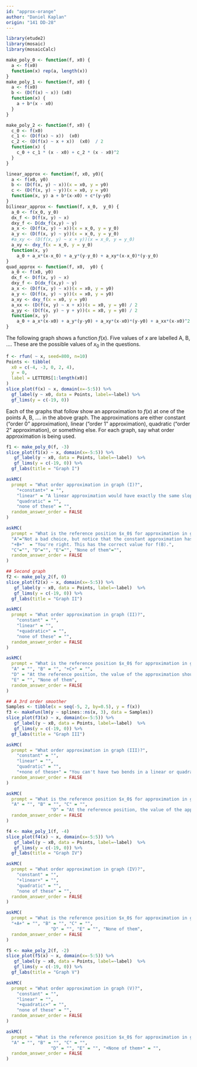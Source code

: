```yaml
---
id: "approx-orange"
author: "Daniel Kaplan"
origin: "141 DD-28"
---
```


```r
library(etude2)
library(mosaic)
library(mosaicCalc)
```

```r
make_poly_0 <- function(f, x0) {
  a <- f(x0)
  function(x) rep(a, length(x))
}
make_poly_1 <- function(f, x0) {
  a <- f(x0)
  b <- (D(f(x) ~ x)) (x0)
  function(x) {
    a + b*(x - x0)
  }
}

make_poly_2 <- function(f, x0) {
  c_0 <- f(x0)
  c_1 <- (D(f(x) ~ x))  (x0)
  c_2 <- (D(f(x) ~ x + x))  (x0)  / 2
  function(x) {
    c_0 + c_1 * (x - x0) + c_2 * (x - x0)^2
  }
}

linear_approx <- function(f, x0, y0){
  a <- f(x0, y0)
  b <- (D(f(x, y) ~ x))(x = x0, y = y0)
  c <- (D(f(x, y) ~ y))(x = x0, y = y0)
  function(x, y) a + b*(x-x0) + c*(y-y0)
}
bilinear_approx <- function(f, x_0,  y_0) {
  a_0 <- f(x_0, y_0)
  dx_f <- D(f(x, y) ~ x)
  dxy_f <- D(dx_f(x,y) ~ y)
  a_x <- (D(f(x, y) ~ x))(x = x_0, y = y_0)
  a_y <- (D(f(x, y) ~ y))(x = x_0, y = y_0)
  #a_xy <- (D(f(x, y) ~ x + y))(x = x_0, y = y_0)
  a_xy <- dxy_f(x = x_0, y = y_0)
  function(x, y)
    a_0 + a_x*(x-x_0) + a_y*(y-y_0) + a_xy*(x-x_0)*(y-y_0)
}
quad_approx <- function(f, x0,  y0) {
  a_0 <- f(x0, y0)
  dx_f <- D(f(x, y) ~ x)
  dxy_f <- D(dx_f(x,y) ~ y)
  a_x <- (D(f(x, y) ~ x))(x = x0, y = y0)
  a_y <- (D(f(x, y) ~ y))(x = x0, y = y0)
  a_xy <- dxy_f(x = x0, y = y0)
  a_xx <- (D(f(x, y) ~ x + x))(x = x0, y = y0) / 2
  a_yy <- (D(f(x, y) ~ y + y))(x = x0, y = y0) / 2
  function(x, y)
    a_0 + a_x*(x-x0) + a_y*(y-y0) + a_xy*(x-x0)*(y-y0) + a_xx*(x-x0)^2 + a_yy*(y-y0)^2
}
```

The following graph shows a function $f(x)$. Five values of $x$ are labelled A, B, .... These are the possible values of $x_0$ in the questions.

```r
f <- rfun( ~ x, seed=800, n=10)
Points <- tibble(
  x0 = c(-4, -3, 0, 2, 4),
  y = 0,
  label = LETTERS[1:length(x0)]
)
slice_plot(f(x) ~ x, domain(x=-5:5)) %>%
  gf_label(y ~ x0, data = Points, label=~label) %>%
  gf_lims(y = c(-19, 0))
```


Each of the graphs that follow show an approximation to $f(x)$ at one of the points A, B, .... in the above graph. The approximations are either constant ("order 0" approximation), linear ("order 1" approximation), quadratic ("order 2" approximation), or something else. For each graph, say what order approximation is being used.


```r
f1 <- make_poly_0(f, -3)
slice_plot(f1(x) ~ x, domain(x=-5:5)) %>%
   gf_label(y ~ x0, data = Points, label=~label)  %>%
   gf_lims(y = c(-19, 0)) %>%
  gf_labs(title = "Graph I")
```

```r
askMC(
  prompt = "What order approximation in graph (I)?",
    "+constant+" = "",
    "linear" = "A linear approximation would have exactly the same slope as $f()$ at the reference point $x_0$.",
    "quadratic" = "",
    "none of these" = "",
  random_answer_order = FALSE
)
```

```r
askMC(
  prompt = "What is the reference position $x_0$ for approximation in graph (I)?",
  "A"="Not a bad choice, but notice that the constant approximation has a value a little lower than f(A).", 
  "+B+"  = "You're right. This has the correct value for f(B).",
  "C"="", "D"="", "E"="", "None of them"="",
  random_answer_order = FALSE
)
```

<!-- Second graph -->

```r
## Second graph
f2 <- make_poly_2(f, 0)
slice_plot(f2(x) ~ x, domain(x=-5:5)) %>%
   gf_label(y ~ x0, data = Points, label=~label)  %>%
   gf_lims(y = c(-19, 0)) %>%
  gf_labs(title = "Graph II")
```

```r
askMC(
  prompt = "What order approximation in graph (II)?",
    "constant" = "",
    "linear" = "",
    "+quadratic+" = "",
    "none of these" = "",
  random_answer_order = FALSE
)
```

```r
askMC(
  prompt = "What is the reference position $x_0$ for approximation in graph (II)?",
  "A" = "", "B" = "", "+C+" = "", 
  "D" = "At the reference position, the value of the approximation should always be $f(x_0)$. That's not the case here.",
  "E" = "", "None of them",
  random_answer_order = FALSE
)
```

<!-- Third graph -->

```r
## A 3rd order smoother
Samples <- tibble(x = seq(-5, 2, by=0.5), y = f(x))
f3 <- makeFun(lm(y ~ splines::ns(x, 3), data = Samples))
slice_plot(f3(x) ~ x, domain(x=-5:5)) %>%
   gf_label(y ~ x0, data = Points, label=~label)  %>%
   gf_lims(y = c(-19, 0)) %>%
  gf_labs(title = "Graph III")
```

```r
askMC(
  prompt = "What order approximation in graph (III)?",
    "constant" = "",
    "linear" = "",
    "quadratic" = "",
    "+none of these+" = "You can't have two bends in a linear or quadratic function.",
  random_answer_order = FALSE
)
```

```r
askMC(
  prompt = "What is the reference position $x_0$ for approximation in graph (III)?",
  "A" = "", "B" = "", "C" = "", 
                 "D" = "At the reference position, the value of the approximation should always be $f(x_0)$. That's not the case here.", "E" = "", "+None of them+" = "It's not a polynomial approximation at any of  those points.",
  random_answer_order = FALSE
)
```

<!-- Fourth graph -->

```r
f4 <- make_poly_1(f, -4)
slice_plot(f4(x) ~ x, domain(x=-5:5)) %>%
   gf_label(y ~ x0, data = Points, label=~label)  %>%
   gf_lims(y = c(-19, 0)) %>%
  gf_labs(title = "Graph IV")
```

```r
askMC(
  prompt = "What order approximation in graph (IV)?",
    "constant" = "",
    "+linear+" = "",
    "quadratic" = "",
    "none of these" = "",
  random_answer_order = FALSE
)
```

```r
askMC(
  prompt = "What is the reference position $x_0$ for approximation in graph (IV)?",
  "+A+" = "", "B" = "", "C" = "", 
                 "D" = "", "E" = "", "None of them",
  random_answer_order = FALSE
)
```

<!-- Fifth graph -->

```r
f5 <- make_poly_2(f, -2)
slice_plot(f5(x) ~ x, domain(x=-5:5)) %>%
   gf_label(y ~ x0, data = Points, label=~label)  %>%
   gf_lims(y = c(-19, 0)) %>%
  gf_labs(title = "Graph V")
```

```r
askMC(
  prompt = "What order approximation in graph (V)?",
    "constant" = "",
    "linear" = "",
    "+quadratic+" = "",
    "none of these" = "",
  random_answer_order = FALSE
)
```

```r
askMC(
  prompt = "What is the reference position $x_0$ for approximation in graph (V)?",
  "A" = "", "B" = "", "C" = "", 
                 "D" = "", "E" = "", "+None of them+" = "",
  random_answer_order = FALSE
)
```


